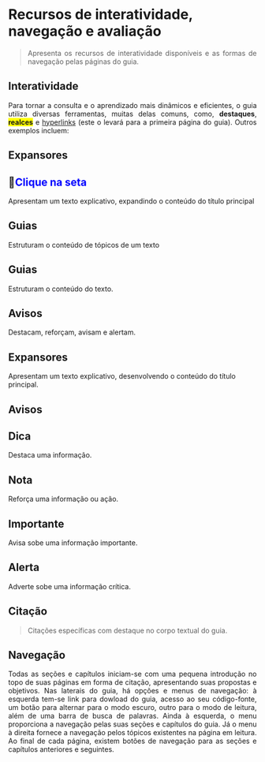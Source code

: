 # Recursos de interatividade, navegação e avaliação

::: {style="text-align: justify;"}
> Apresenta os recursos de interatividade disponíveis e as formas de navegação pelas páginas do guia.
:::

## Interatividade

::: {style="text-align: justify;"}
Para tornar a consulta e o aprendizado mais dinâmicos e eficientes, o guia utiliza diversas ferramentas, muitas delas comuns, como, **destaques**, [**realces**]{style="background-color:yellow"} e [hyperlinks](index.qmd) (este o levará para a primeira página do guia). Outros exemplos incluem:
:::

## Expansores

::: {.callout collapse="true"}
## 🔽[Clique na seta]{style="color: blue"}

Apresentam um texto explicativo, expandindo o conteúdo do título principal
:::

## Guias

Estruturam o conteúdo de tópicos de um texto

::: panel-tabset
## Guias

Estruturam o conteúdo do texto.

## Avisos

Destacam, reforçam, avisam e alertam.

## Expansores

Apresentam um texto explicativo, desenvolvendo o conteúdo do título principal.
:::

## Avisos

::: callout-tip
## Dica

Destaca uma informação.
:::

::: callout-note
## Nota

Reforça uma informação ou ação.
:::

::: callout-warning
## Importante

Avisa sobe uma informação importante.
:::

::: callout-important
## Alerta

Adverte sobe uma informação crítica.
:::

## Citação

> Citações específicas com destaque no corpo textual do guia.

## Navegação

::: {style="text-align: justify;"}
Todas as seções e capítulos iniciam-se com uma pequena introdução no topo de suas páginas em forma de citação, apresentando suas propostas e objetivos. Nas laterais do guia, há opções e menus de navegação: à esquerda tem-se link para dowload do guia, acesso ao seu código-fonte, um botão para alternar para o modo escuro, outro para o modo de leitura, além de uma barra de busca de palavras. Ainda à esquerda, o menu proporciona a navegação pelas suas seções e capítulos do guia. Já o menu à direita fornece a navegação pelos tópicos existentes na página em leitura. Ao final de cada página, existem botões de navegação para as seções e capítulos anteriores e seguintes.
:::

